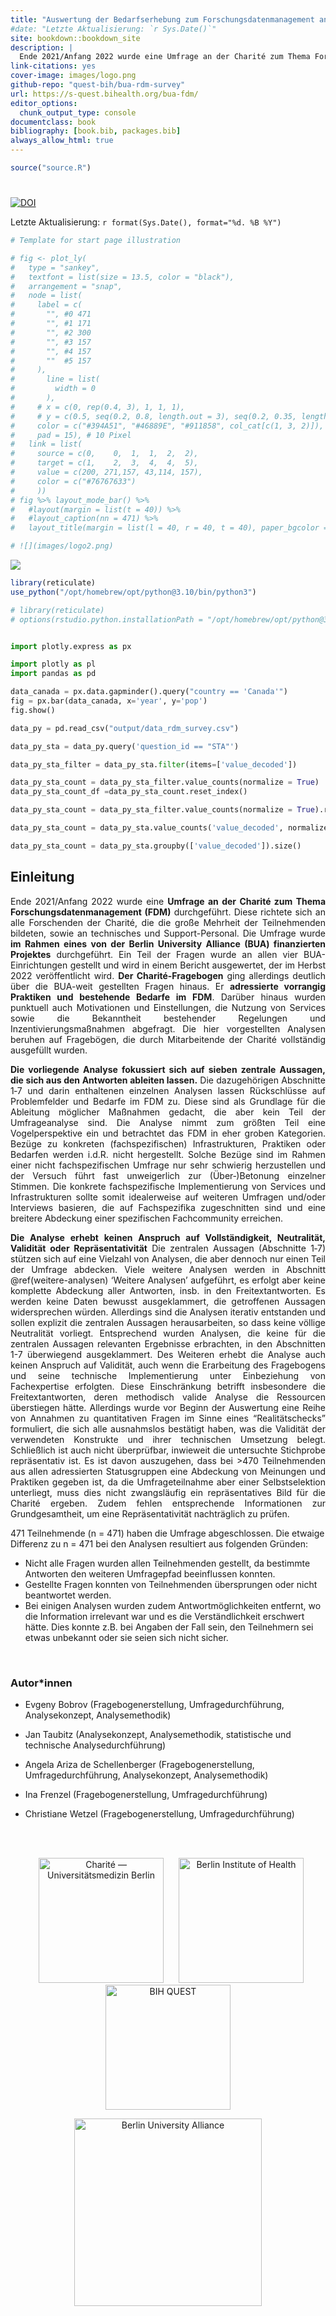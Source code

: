 ```yaml
--- 
title: "Auswertung der Bedarfserhebung zum Forschungsdatenmanagement an der Charité 2021/22"
#date: "Letzte Aktualisierung: `r Sys.Date()`"
site: bookdown::bookdown_site
description: |
  Ende 2021/Anfang 2022 wurde eine Umfrage an der Charité zum Thema Forschungsdatenmanagement (FDM) durchgeführt. Diese richtete sich an alle Forschenden der Charité sowie an technisches und Support-Personal. Die Umfrage wurde im Rahmen eines von der Berlin University Alliance (BUA) finanzierten Projektes durchgeführt.
link-citations: yes
cover-image: images/logo.png
github-repo: "quest-bih/bua-rdm-survey"
url: https://s-quest.bihealth.org/bua-fdm/
editor_options:
  chunk_output_type: console
documentclass: book
bibliography: [book.bib, packages.bib]
always_allow_html: true
---
```


<!-- 
output:
  html_document:
    df_print: paged
    
Render book
bookdown::render_book()

Render all book pages
bookdown::render_book(new_session = TRUE)

OR 

Use own function
render_book()

Render all book pages and pdf
bookdown::render_book(new_session = TRUE, "index.Rmd", "bookdown::pdf_book")

Start a local server to live preview this HTML book
bookdown::serve_book()

To stop the server
servr::daemon_stop(1)

Delete rendered book
bookdown::clean_book(TRUE)

Label the heading: 
# Hello world {#nice-label}

Cross-reference of figures and tables
\@ref(fig:chunk-label)

Cross-reference sections
\@ref(label)

Add section labels
### X-Y-Z {#xyz}

Add a numbered part: 
# (PART) Act one {-} (followed by # A chapter)

# Add logo
# <li class="toc-logo"><a href="./"><img src="images/BIH-QUEST_Logo_2021_rgb_top.png"></a></li>

-->

```r
source("source.R")
```


# {-}

[![DOI](https://zenodo.org/badge/505745899.svg)](https://zenodo.org/badge/latestdoi/505745899) 

Letzte Aktualisierung: `r format(Sys.Date(), format="%d. %B %Y")`


```r
# Template for start page illustration

# fig <- plot_ly(
#   type = "sankey",
#   textfont = list(size = 13.5, color = "black"),
#   arrangement = "snap",
#   node = list(
#     label = c(
#       "", #0 471
#       "", #1 171
#       "", #2 300
#       "", #3 157
#       "", #4 157
#       ""  #5 157
#     ), 
#       line = list(
#         width = 0
#       ),
#     # x = c(0, rep(0.4, 3), 1, 1, 1),
#     # y = c(0.5, seq(0.2, 0.8, length.out = 3), seq(0.2, 0.35, length.out = 3)),
#     color = c("#394A51", "#46889E", "#911858", col_cat[c(1, 3, 2)]),
#     pad = 15), # 10 Pixel
#   link = list(
#     source = c(0,    0,  1,  1,  2,  2),
#     target = c(1,    2,  3,  4,  4,  5),
#     value = c(200, 271,157, 43,114, 157),
#     color = c("#76767633")
#     ))
# fig %>% layout_mode_bar() %>%
#   #layout(margin = list(t = 40)) %>%
#   #layout_caption(nn = 471) %>%
#   layout_title(margin = list(l = 40, r = 40, t = 40), paper_bgcolor = "white", plot_bgcolor = "white")

# ![](images/logo2.png)

```

![](images/logo_wide.png)



```r
library(reticulate)
use_python("/opt/homebrew/opt/python@3.10/bin/python3")
```


```python
# library(reticulate)
# options(rstudio.python.installationPath = "/opt/homebrew/opt/python@3.10/bin/python3")


import plotly.express as px

import plotly as pl
import pandas as pd

data_canada = px.data.gapminder().query("country == 'Canada'")
fig = px.bar(data_canada, x='year', y='pop')
fig.show()

data_py = pd.read_csv("output/data_rdm_survey.csv")

data_py_sta = data_py.query('question_id == "STA"')

data_py_sta_filter = data_py_sta.filter(items=['value_decoded'])

data_py_sta_count = data_py_sta_filter.value_counts(normalize = True)
data_py_sta_count_df =data_py_sta_count.reset_index()

data_py_sta_count = data_py_sta_filter.value_counts(normalize = True).rename_axis('unique_values').reset_index(name='counts')

data_py_sta_count = data_py_sta.value_counts('value_decoded', normalize = True)

data_py_sta_count = data_py_sta.groupby(['value_decoded']).size()

```


<div style="text-align: justify"> 


## Einleitung {-}



Ende 2021/Anfang 2022 wurde eine **Umfrage an der Charité zum Thema Forschungsdatenmanagement (FDM)** durchgeführt. Diese richtete sich an alle Forschenden der Charité, die die große Mehrheit der Teilnehmenden bildeten, sowie an technisches und Support-Personal. Die Umfrage wurde **im Rahmen eines von der Berlin University Alliance (BUA) finanzierten Projektes** durchgeführt. Ein Teil der Fragen wurde an allen vier BUA-Einrichtungen gestellt und wird in einem Bericht ausgewertet, der im Herbst 2022 veröffentlicht wird. **Der Charité-Fragebogen** ging allerdings deutlich über die BUA-weit gestellten Fragen hinaus. Er **adressierte vorrangig Praktiken und bestehende Bedarfe im FDM**. Darüber hinaus wurden punktuell auch Motivationen und Einstellungen, die Nutzung von Services sowie die Bekanntheit bestehender Regelungen und Inzentivierungsmaßnahmen abgefragt. Die hier vorgestellten Analysen beruhen auf Fragebögen, die durch Mitarbeitende der Charité vollständig ausgefüllt wurden.

**Die vorliegende Analyse fokussiert sich auf sieben zentrale Aussagen, die sich aus den Antworten ableiten lassen.** Die dazugehörigen Abschnitte 1‑7 und darin enthaltenen einzelnen Analysen lassen Rückschlüsse auf Problemfelder und Bedarfe im FDM zu. Diese sind als Grundlage für die Ableitung möglicher Maßnahmen gedacht, die aber kein Teil der Umfrageanalyse sind. Die Analyse nimmt zum größten Teil eine Vogelperspektive ein und betrachtet das FDM in eher groben Kategorien. Bezüge zu konkreten (fachspezifischen) Infrastrukturen, Praktiken oder Bedarfen werden i.d.R. nicht hergestellt. Solche Bezüge sind im Rahmen einer nicht fachspezifischen Umfrage nur sehr schwierig herzustellen und der Versuch führt fast unweigerlich zur (Über‑)Betonung einzelner Stimmen. Die konkrete fachspezifische Implementierung von Services und Infrastrukturen sollte somit idealerweise auf weiteren Umfragen und/oder Interviews basieren, die auf Fachspezifika zugeschnitten sind und eine breitere Abdeckung einer spezifischen Fachcommunity erreichen.

**Die Analyse erhebt keinen Anspruch auf Vollständigkeit, Neutralität, Validität oder Repräsentativität** Die zentralen Aussagen (Abschnitte 1‑7) stützen sich auf eine Vielzahl von Analysen, die aber dennoch nur einen Teil der Umfrage abdecken. Viele weitere Analysen werden in Abschnitt \@ref(weitere-analysen) 'Weitere Analysen' aufgeführt, es erfolgt aber keine komplette Abdeckung aller Antworten, insb. in den Freitextantworten. Es werden keine Daten bewusst ausgeklammert, die getroffenen Aussagen widersprechen würden. Allerdings sind die Analysen iterativ entstanden und sollen explizit die zentralen Aussagen herausarbeiten, so dass keine völlige Neutralität vorliegt. Entsprechend wurden Analysen, die keine für die zentralen Aussagen relevanten Ergebnisse erbrachten, in den Abschnitten 1-7 überwiegend ausgeklammert. Des Weiteren erhebt die Analyse auch keinen Anspruch auf Validität, auch wenn die Erarbeitung des Fragebogens und seine technische Implementierung unter Einbeziehung von Fachexpertise erfolgten. Diese Einschränkung betrifft insbesondere die Freitextantworten, deren methodisch valide Analyse die Ressourcen überstiegen hätte. Allerdings wurde vor Beginn der Auswertung eine Reihe von Annahmen zu quantitativen Fragen im Sinne eines "Realitätschecks" formuliert, die sich alle ausnahmslos bestätigt haben, was die Validität der verwendeten Konstrukte und ihrer technischen Umsetzung belegt. Schließlich ist auch nicht überprüfbar, inwieweit die untersuchte Stichprobe repräsentativ ist. Es ist davon auszugehen, dass bei >470 Teilnehmenden aus allen adressierten Statusgruppen eine Abdeckung von Meinungen und Praktiken gegeben ist, da die Umfrageteilnahme aber einer Selbstselektion unterliegt, muss dies nicht zwangsläufig ein repräsentatives Bild für die Charité ergeben. Zudem fehlen entsprechende Informationen zur Grundgesamtheit, um eine Repräsentativität nachträglich zu prüfen.

</div>


:::gotcha
471 Teilnehmende (n = 471) haben die Umfrage abgeschlossen. Die etwaige Differenz zu n = 471 bei den Analysen resultiert aus folgenden Gründen: 

- Nicht alle Fragen wurden allen Teilnehmenden gestellt, da bestimmte Antworten den weiteren Umfragepfad beeinflussen konnten.
- Gestellte Fragen konnten von Teilnehmenden übersprungen oder nicht beantwortet werden. 
- Bei einigen Analysen wurden zudem Antwortmöglichkeiten entfernt, wo die Information irrelevant war und es die Verständlichkeit erschwert hätte. Dies konnte z.B. bei Angaben der Fall sein, den Teilnehmern sei etwas unbekannt oder sie seien sich nicht sicher.
:::

\

### Autor\*innen {-}

- Evgeny Bobrov (Fragebogenerstellung, Umfragedurchführung, Analysekonzept, Analysemethodik)

- Jan Taubitz (Analysekonzept, Analysemethodik, statistische und technische Analysedurchführung)

- Angela Ariza de Schellenberger (Fragebogenerstellung, Umfragedurchführung, Analysekonzept, Analysemethodik)

- Ina Frenzel (Fragebogenerstellung, Umfragedurchführung)

- Christiane Wetzel (Fragebogenerstellung, Umfragedurchführung)

\
\



<!-- Add logos -->


<p float="left" align ="center">
  <a href="https://www.charite.de"><img alt="Charité — Universitätsmedizin Berlin" style="border-width:0; width:200px; padding-right: 10px; padding-left: 10px;" src="images/ChariteUMB-Logo_Web.png" /></a>
  <a href="https://www.bihealth.org"><img alt="Berlin Institute of Health" style="border-width:0; width:200px; padding-right: 0px; padding-left: 10px;" src="images/BIH_Logo_at-Charite_kurz_quer_rgb.png" /></a>
  <a href="https://www.bihealth.org/de/translation/innovationstreiber/quest-center"><img alt="BIH QUEST" style="border-width:0; width:200px; padding-right: 10px; padding-left: 10px;" src="images/BIH-QUEST_Logo_2021_rgb.png" /></a>
</p>

<p align ="center">
  <a href="https://www.berlin-university-alliance.de"><img alt="Berlin University Alliance" style="border-width:0; width:300px;" src="images/BUA.png" /></a>
</p>


